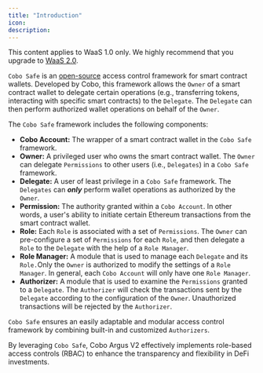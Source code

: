 ```yaml
---
title: "Introduction"
icon: 
description: 
---
```

<Note>This content applies to WaaS 1.0 only. We highly recommend that you upgrade to [WaaS 2.0](/v2/guides/overview/introduction).</Note>

`Cobo Safe` is an [open-source](https://github.com/CoboGlobal/cobosafe) access control framework for smart contract wallets. Developed by Cobo, this framework allows the `Owner` of a smart contract wallet to delegate certain operations (e.g., transferring tokens, interacting with specific smart contracts) to the `Delegate`. The `Delegate` can then perform authorized wallet operations on behalf of the `Owner`.

The `Cobo Safe` framework includes the following components:

* **Cobo Account:** The wrapper of a smart contract wallet in the `Cobo Safe` framework.
* **Owner:** A privileged user who owns the smart contract wallet. The `Owner` can delegate `Permissions` to other users (i.e., `Delegates`) in a `Cobo Safe` framework.
* **Delegate:** A user of least privilege in a `Cobo Safe` framework. The `Delegates` can _**only**_ perform wallet operations as authorized by the `Owner`.
* **Permission:** The authority granted within a `Cobo Account`. In other words, a user's ability to initiate certain Ethereum transactions from the smart contract wallet.
* **Role:** Each `Role` is associated with a set of `Permissions`. The `Owner` can pre-configure a set of `Permissions` for each `Role`, and then delegate a `Role` to the `Delegate` with the help of a `Role Manager`.
* **Role Manager:** A module that is used to manage each `Delegate` and its `Role.`Only the `Owner` is authorized to modify the settings of a `Role Manager`. In general, each `Cobo Account` will only have one `Role Manager`.
* **Authorizer:** A module that is used to examine the `Permissions` granted to a `Delegate`. The `Authorizer` will check the transactions sent by the `Delegate` according to the configuration of the `Owner`. Unauthorized transactions will be rejected by the `Authorizer`.

`Cobo Safe` ensures an easily adaptable and modular access control framework by combining built-in and customized `Authorizers`.

By leveraging `Cobo Safe`, Cobo Argus V2 effectively implements role-based access controls (RBAC) to enhance the transparency and flexibility in DeFi investments.
